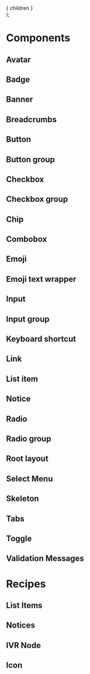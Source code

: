 
<Meta title="Visual Testing/Inline Components"/>

[//]: # (TODO: Find a better way to contain the stories)
  <div
    data-qa="custom-container"
    className="d-ps-relative d-stack16"
  >
    { children }
  </div>
);

# Components

## Avatar

<CustomContainer>
  <Story id="components-avatar--default"/>
  <Story id="components-avatar--icon"/>
  <Story id="components-avatar--initials"/>
</CustomContainer>

## Badge

<Story id="components-badge--default"/>

<Story id="components-badge--variants"/>

## Banner

<Story id="visual-testing-banner--default" />

<Story id="visual-testing-banner--info" />

<Story id="visual-testing-banner--pinned" />

<Story id="visual-testing-banner--warning" />

<Story id="visual-testing-banner--success" />

<Story id="visual-testing-banner--error" />

## Breadcrumbs

<Story id="components-breadcrumbs--default"/>

<Story id="components-breadcrumbs--variants"/>

## Button

<Story id="components-button--default"/>

<Story id="components-button--variants"/>

## Button group

<Story id="components-button-group--default"/>

## Checkbox

<Story id="components-checkbox--default"/>

<Story id="components-checkbox--variants"/>

## Checkbox group

<Story id="components-checkbox-group--default"/>

<Story id="components-checkbox-group--variants"/>

## Chip

<Story id="components-chip--default"/>

<Story id="components-chip--with-icon"/>

<Story id="components-chip--with-avatar"/>

<Story id="components-chip--non-interactive"/>

## Combobox

<Story id="components-combobox--default"/>

## Emoji

<Story id="components-emoji--default"/>

<Story id="components-emoji--custom-emoji"/>

<Story id="components-emoji--variants"/>

## Emoji text wrapper

<Story id="components-emoji-text-wrapper--default"/>

<Story id="components-emoji-text-wrapper--variants"/>

## Input

<Story id="components-input--default"/>

<Story id="components-input--with-description"/>

<Story id="components-input--with-left-icon"/>

<Story id="components-input--with-right-icon"/>

<Story id="components-input--with-both-icons"/>

<Story id="components-input--with-warning"/>

<Story id="components-input--with-error"/>

<Story id="components-input--with-success"/>

<Story id="components-input--with-multiple-messages"/>

<Story id="components-input--extra-small"/>

<Story id="components-input--small"/>

<Story id="components-input--large"/>

<Story id="components-input--extra-large"/>

<Story id="components-input--with-length-validation"/>

## Input group

<Story id="components-input-group--default"/>

<Story id="components-input-group--variants"/>

## Keyboard shortcut

<Story id="components-keyboard-shortcut--default"/>

<Story id="components-keyboard-shortcut--variants"/>

## Link

<Story id="components-link--default"/>

<Story id="components-link--variants"/>

## List item

<Story id="components-list-item--default"/>

<Story id="components-list-item--custom"/>

## Notice

<Story id="components-notice--default"/>

<Story id="components-notice--error"/>

<Story id="components-notice--info"/>

<Story id="components-notice--success"/>

<Story id="components-notice--warning"/>

<Story id="components-notice--important"/>

## Radio

<Story id="components-radio--default"/>

<Story id="components-radio--variants"/>

## Radio group

<Story id="components-radio-group--default"/>

<Story id="components-radio-group--variants"/>

## Root layout

<Story id="components-root-layout--default"/>

<Story id="components-root-layout--sticky"/>

## Select Menu

<Story id="components-select-menu--default"/>

<Story id="components-select-menu--variants"/>

## Skeleton

<Story id="components-skeleton--default"/>

<Story id="components-skeleton--variants"/>

## Tabs

<Story id="components-tabs--default"/>

<Story id="components-tabs--variants"/>

## Toggle

<Story id="components-toggle--default"/>

<Story id="components-toggle--variants"/>

## Validation Messages

<Story id="components-validation-messages--default"/>

<Story id="components-validation-messages--variants"/>

# Recipes

## List Items

<Story id="recipes-list-items-contact-info--default"/>

## Notices

<Story id="recipes-notices-top-banner-info--default"/>

<Story id="recipes-notices-top-banner-info--variants"/>

## IVR Node

<Story id="recipes-cards-ivr-node--default" />

<Story id="recipes-cards-ivr-node--prompt-menu" />

<Story id="recipes-cards-ivr-node--expert" />

<Story id="recipes-cards-ivr-node--selected-node" />

<Story id="recipes-cards-ivr-node--node-with-dtmf" />

## Icon

<Story id="components-icon--default" />
<Story id="components-icon--variants" />
